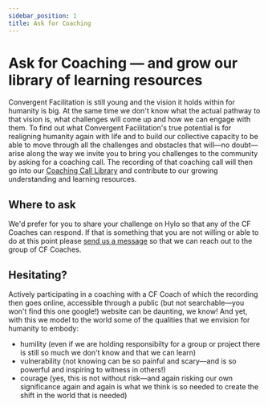 ```yaml
---
sidebar_position: 1
title: Ask for Coaching
---
```


# Ask for Coaching — and grow our library of learning resources

Convergent Facilitation is still young and the vision it holds within for humanity is big. At the same time we don't know what the actual pathway to that vision is, what challenges will come up and how we can engage with them. To find out what Convergent Facilitation's true potential is for realigning humanity again with life and to build our collective capacity to be able to move through all the challenges and obstacles that will—no doubt—arise along the way we invite you to bring you challenges to the community by asking for a coaching call. The recording of that coaching call will then go into our [Coaching Call Library](/coaching-calls) and contribute to our growing understanding and learning resources. 

## Where to ask

We'd prefer for you to share your challenge on Hylo so that any of the CF Coaches can respond. If that is something that you are not willing or able to do at this point please [send us a message](/contact#reach-out) so that we can reach out to the group of CF Coaches. 

## Hesitating?

Actively participating in a coaching with a CF Coach of which the recording then goes online, accessible through a public (but not searchable—you won't find this one google!) website can be daunting, we know! And yet, with this we model to the world some of the qualities that we envision for humanity to embody: 
- humility (even if we are holding responsibilty for a group or project there is still so much we don't know and that we can learn)
- vulnerability (not knowing can be so painful and scary—and is so powerful and inspiring to witness in others!)
- courage (yes, this is not without risk—and again risking our own significance again and again is what we think is so needed to create the shift in the world that is needed)







